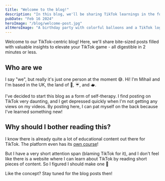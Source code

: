 ```yaml
---
title: "Welcome to the blog!"
description: "In this blog, we'll be sharing TikTok learnings in the form posts that you can read in 2 minutes or less."
pubDate: "Feb 16 2024"
heroImage: "/blog/welcome-post.jpg"
altHeroImage: "A birthday party with colorful balloons and a TikTok logo, celebrating the creation of this blog."
---
```


Welcome to our TikTok-centric blog! Here, we'll share bite-sized posts filled with valuable insights to elevate your TikTok game - all digestible in 2 minutes or less.

## Who are we

I say "we", but really it's just one person at the moment 😅. Hi! I'm Mihail and I'm based in the UK, the land of 👑, ☔, and 🫖.

I've decided to start this blog as a form of self-therapy. I find posting on TikTok very daunting, and I get depressed quickly when I'm not getting any views on my videos. By posting here, I can pat myself on the back because I've learned something new!

## Why should I bother reading this?

I know there is already quite a lot of educational content out there for TikTok. The platform even has its [own course](https://www.tiktok.com/creators/creator-portal/getting-started-on-tiktok/tiktok-university/)!

But I have a very short attention span (blaming TikTok for it), and I don't feel like there is a website where I can learn about TikTok by reading short pieces of content. So I figured I should make one 💪

Like the concept? Stay tuned for the blog posts then!
